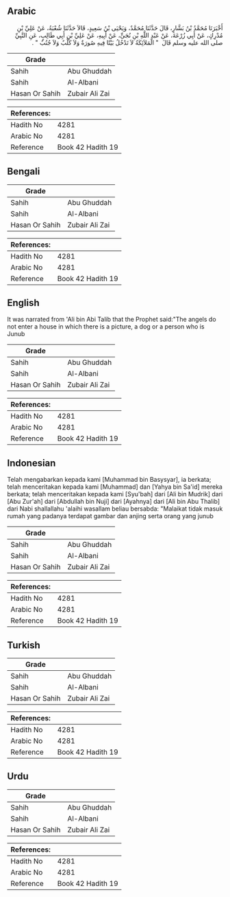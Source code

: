 ## Arabic


<div dir="rtl" lang="ar" style={{fontSize:'larger',backgroundColor:'#f8f9fa',padding:20}}>
أَخْبَرَنَا مُحَمَّدُ بْنُ بَشَّارٍ، قَالَ حَدَّثَنَا مُحَمَّدٌ، وَيَحْيَى بْنُ سَعِيدٍ، قَالاَ حَدَّثَنَا شُعْبَةُ، عَنْ عَلِيِّ بْنِ مُدْرِكٍ، عَنْ أَبِي زُرْعَةَ، عَنْ عَبْدِ اللَّهِ بْنِ نُجَىٍّ، عَنْ أَبِيهِ، عَنْ عَلِيِّ بْنِ أَبِي طَالِبٍ، عَنِ النَّبِيِّ صلى الله عليه وسلم قَالَ ‏ "‏ الْمَلاَئِكَةُ لاَ تَدْخُلُ بَيْتًا فِيهِ صُورَةٌ وَلاَ كَلْبٌ وَلاَ جُنُبٌ ‏"‏ ‏.‏
</div>
<div style={{backgroundColor:'#f8f9fa',padding:20, marginBottom: 10}}><table> <thead> <tr> <th>Grade</th> <th></th> </tr> </thead> <tbody> <tr><td>Sahih</td><td>Abu Ghuddah</td></tr><tr><td>Sahih</td><td>Al-Albani</td></tr><tr><td>Hasan Or Sahih</td><td>Zubair Ali Zai</td></tr></tbody></table><table> <thead> <tr> <th>References:</th> <th></th> </tr> </thead> <tbody><tr><td>Hadith No</td><td>4281</td></tr><tr><td>Arabic No</td><td>4281</td></tr><tr><td>Reference</td><td>Book 42 Hadith 19</td></tr></tbody></table></div>

## Bengali


<div dir="ltr" lang="bn" style={{fontSize:'larger',backgroundColor:'#f8f9fa',padding:20}}>

</div>
<div style={{backgroundColor:'#f8f9fa',padding:20, marginBottom: 10}}><table> <thead> <tr> <th>Grade</th> <th></th> </tr> </thead> <tbody> <tr><td>Sahih</td><td>Abu Ghuddah</td></tr><tr><td>Sahih</td><td>Al-Albani</td></tr><tr><td>Hasan Or Sahih</td><td>Zubair Ali Zai</td></tr></tbody></table><table> <thead> <tr> <th>References:</th> <th></th> </tr> </thead> <tbody><tr><td>Hadith No</td><td>4281</td></tr><tr><td>Arabic No</td><td>4281</td></tr><tr><td>Reference</td><td>Book 42 Hadith 19</td></tr></tbody></table></div>

## English


<div dir="ltr" lang="en" style={{fontSize:'larger',backgroundColor:'#f8f9fa',padding:20}}>
It was narrated from 'Ali bin Abi Talib that the Prophet said:"The angels do not enter a house in which there is a picture, a dog or a person who is Junub
</div>
<div style={{backgroundColor:'#f8f9fa',padding:20, marginBottom: 10}}><table> <thead> <tr> <th>Grade</th> <th></th> </tr> </thead> <tbody> <tr><td>Sahih</td><td>Abu Ghuddah</td></tr><tr><td>Sahih</td><td>Al-Albani</td></tr><tr><td>Hasan Or Sahih</td><td>Zubair Ali Zai</td></tr></tbody></table><table> <thead> <tr> <th>References:</th> <th></th> </tr> </thead> <tbody><tr><td>Hadith No</td><td>4281</td></tr><tr><td>Arabic No</td><td>4281</td></tr><tr><td>Reference</td><td>Book 42 Hadith 19</td></tr></tbody></table></div>

## Indonesian


<div dir="ltr" lang="id" style={{fontSize:'larger',backgroundColor:'#f8f9fa',padding:20}}>
Telah mengabarkan kepada kami [Muhammad bin Basysyar], ia berkata; telah menceritakan kepada kami [Muhammad] dan [Yahya bin Sa'id] mereka berkata; telah menceritakan kepada kami [Syu'bah] dari [Ali bin Mudrik] dari [Abu Zur'ah] dari [Abdullah bin Nuji] dari [Ayahnya] dari [Ali bin Abu Thalib] dari Nabi shallallahu 'alaihi wasallam beliau bersabda: "Malaikat tidak masuk rumah yang padanya terdapat gambar dan anjing serta orang yang junub
</div>
<div style={{backgroundColor:'#f8f9fa',padding:20, marginBottom: 10}}><table> <thead> <tr> <th>Grade</th> <th></th> </tr> </thead> <tbody> <tr><td>Sahih</td><td>Abu Ghuddah</td></tr><tr><td>Sahih</td><td>Al-Albani</td></tr><tr><td>Hasan Or Sahih</td><td>Zubair Ali Zai</td></tr></tbody></table><table> <thead> <tr> <th>References:</th> <th></th> </tr> </thead> <tbody><tr><td>Hadith No</td><td>4281</td></tr><tr><td>Arabic No</td><td>4281</td></tr><tr><td>Reference</td><td>Book 42 Hadith 19</td></tr></tbody></table></div>

## Turkish


<div dir="ltr" lang="tr" style={{fontSize:'larger',backgroundColor:'#f8f9fa',padding:20}}>

</div>
<div style={{backgroundColor:'#f8f9fa',padding:20, marginBottom: 10}}><table> <thead> <tr> <th>Grade</th> <th></th> </tr> </thead> <tbody> <tr><td>Sahih</td><td>Abu Ghuddah</td></tr><tr><td>Sahih</td><td>Al-Albani</td></tr><tr><td>Hasan Or Sahih</td><td>Zubair Ali Zai</td></tr></tbody></table><table> <thead> <tr> <th>References:</th> <th></th> </tr> </thead> <tbody><tr><td>Hadith No</td><td>4281</td></tr><tr><td>Arabic No</td><td>4281</td></tr><tr><td>Reference</td><td>Book 42 Hadith 19</td></tr></tbody></table></div>

## Urdu


<div dir="rtl" lang="ur" style={{fontSize:'larger',backgroundColor:'#f8f9fa',padding:20}}>

</div>
<div style={{backgroundColor:'#f8f9fa',padding:20, marginBottom: 10}}><table> <thead> <tr> <th>Grade</th> <th></th> </tr> </thead> <tbody> <tr><td>Sahih</td><td>Abu Ghuddah</td></tr><tr><td>Sahih</td><td>Al-Albani</td></tr><tr><td>Hasan Or Sahih</td><td>Zubair Ali Zai</td></tr></tbody></table><table> <thead> <tr> <th>References:</th> <th></th> </tr> </thead> <tbody><tr><td>Hadith No</td><td>4281</td></tr><tr><td>Arabic No</td><td>4281</td></tr><tr><td>Reference</td><td>Book 42 Hadith 19</td></tr></tbody></table></div>